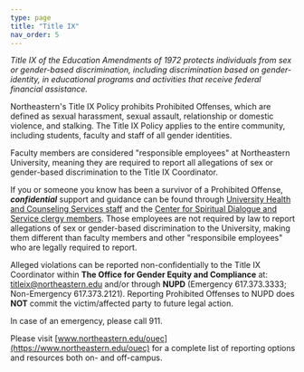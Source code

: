 ```yaml
---
type: page
title: "Title IX"
nav_order: 5
---
```


*Title IX of the Education Amendments of 1972 protects individuals from sex or gender-based discrimination, including discrimination based on gender-identity, in educational programs and activities that receive federal financial assistance.*

Northeastern's Title IX Policy prohibits Prohibited Offenses, which are defined as sexual harassment, sexual assault, relationship or domestic violence, and stalking. The Title IX Policy applies to the entire community, including students, faculty and staff of all gender identities.

Faculty members are considered "responsible employees" at Northeastern University, meaning they are required to report all allegations of sex or gender-based discrimination to the Title IX Coordinator.

If you or someone you know has been a survivor of a Prohibited Offense, ***confidential*** support and guidance can be found through [University Health and Counseling Services staff](http://www.northeastern.edu/uhcs/) and the [Center for Spiritual Dialogue and Service clergy members](http://www.northeastern.edu/spirituallife/). Those employees are not required by law to report allegations of sex or gender-based discrimination to the University, making them different than faculty members and other "responsibile employees" who are legally required to report.

Alleged violations can be reported non-confidentially to the Title IX Coordinator within **The Office for Gender Equity and Compliance** at: [titleix@northeastern.edu](mailto:titleix@northeastern.edu) and/or through **NUPD** (Emergency 617.373.3333; Non-Emergency 617.373.2121). Reporting Prohibited Offenses to NUPD does **NOT** commit the victim/affected party to future legal action.

In case of an emergency, please call 911.

Please visit [www.northeastern.edu/ouec](https://www.northeastern.edu/ouec) for a complete list of reporting options and resources both on- and off-campus.